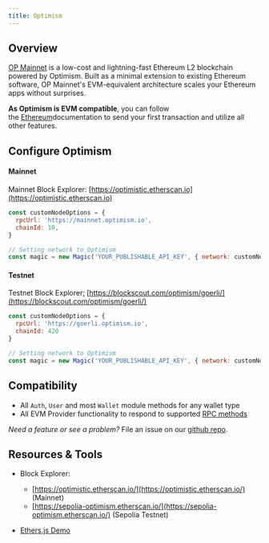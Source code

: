 ---
title: Optimism
---

## Overview

[OP Mainnet](https://www.optimism.io/) is a low-cost and lightning-fast Ethereum L2 blockchain powered by Optimism. Built as a minimal extension to existing Ethereum software, OP Mainnet's EVM-equivalent architecture scales your Ethereum apps without surprises.

**As Optimism is EVM compatible**, you can follow the [Ethereum](/docs/embedded-wallet/blockchains/ethereum/javascript)documentation to send your first transaction and utilize all other features.

## Configure Optimism

#### Mainnet

Mainnet Block Explorer: [https://optimistic.etherscan.io](https://optimistic.etherscan.io)

```javascript JavaScript icon="square-js"
const customNodeOptions = {
  rpcUrl: 'https://mainnet.optimism.io',
  chainId: 10,
}

// Setting network to Optimism
const magic = new Magic('YOUR_PUBLISHABLE_API_KEY', { network: customNodeOptions });
```

#### Testnet

Testnet Block Explorer[:](https://kovan-optimistic.etherscan.io) [https://blockscout.com/optimism/goerli/](https://blockscout.com/optimism/goerli/)

```javascript JavaScript icon="square-js"
const customNodeOptions = {
  rpcUrl: 'https://goerli.optimism.io',
  chainId: 420
}

// Setting network to Optimism
const magic = new Magic('YOUR_PUBLISHABLE_API_KEY', { network: customNodeOptions });
```

## Compatibility

* All `Auth`, `User` and most `Wallet` module methods for any wallet type
* All EVM Provider functionality to respond to supported [RPC methods](/docs/embedded-wallet/api/client-side-sdks/web#evm-rpc-methods)

_Need a feature or see a problem?_ File an issue on our [github repo](https://github.com/magiclabs/magic-js).

## Resources & Tools

* Block Explorer:
    * [https://optimistic.etherscan.io/](https://optimistic.etherscan.io/) (Mainnet)
    * [https://sepolia-optimism.etherscan.io/](https://sepolia-optimism.etherscan.io/) (Sepolia Testnet)

* [Ethers.js Demo](https://codesandbox.io/s/magic-optimism-demo-ethers-js-8gqhdx)
